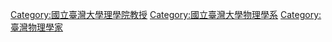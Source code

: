 [[Category:國立臺灣大學理學院教授|Category:國立臺灣大學理學院教授]]
[[Category:國立臺灣大學物理學系|Category:國立臺灣大學物理學系]]
[[Category:臺灣物理學家|Category:臺灣物理學家]]